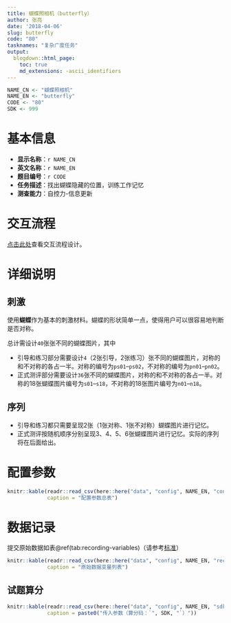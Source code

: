 ```yaml
---
title: 蝴蝶照相机（butterfly）
author: 张亮
date: '2018-04-06'
slug: butterfly
code: "80"
tasknames: "复杂广度任务"
output:
  blogdown::html_page:
    toc: true
    md_extensions: -ascii_identifiers
---
```


```r
NAME_CN <- "蝴蝶照相机"
NAME_EN <- "butterfly"
CODE <- "80"
SDK <- 999
```

# 基本信息

* **显示名称**：`r NAME_CN`
* **英文名称**：`r NAME_EN`
* **题目编号**：`r CODE`
* **任务描述**：找出蝴蝶隐藏的位置，训练工作记忆
* **测查能力**：自控力-信息更新

# 交互流程

[点击此处](/axure-rp-design/butterfly/start.html){target="_blank"}查看交互流程设计。

# 详细说明

## 刺激

使用**蝴蝶**作为基本的刺激材料。蝴蝶的形状简单一点，使得用户可以很容易地判断是否对称。

总计需设计`40`张张不同的蝴蝶图片，其中

* 引导和练习部分需要设计`4`（2张引导，2张练习）张不同的蝴蝶图片，对称的和不对称的各占一半。对称的编号为`ps01`--`ps02`，不对称的编号为`pn01`--`pn02`。
* 正式测评部分需要设计`36`张不同的蝴蝶图片，对称的和不对称的各占一半。对称的18张蝴蝶图片编号为`s01`--`s18`，不对称的18张图片编号为`n01`--`n18`。

## 序列

* 引导和练习都只需要呈现2张（1张对称、1张不对称）蝴蝶图片进行记忆。
* 正式测评按随机顺序分别呈现3、4、5、6张蝴蝶图片进行记忆。实际的序列将在后面给出。

# 配置参数

```r
knitr::kable(readr::read_csv(here::here("data", "config", NAME_EN, "configs.csv")),
             caption = "配置参数总表")
```

# 数据记录

提交原始数据如表\@ref(tab:recording-variables)（请参考[标准](`r blogdown::shortcode("relref", "standard.html")`)）

```r
knitr::kable(readr::read_csv(here::here("data", "config", NAME_EN, "recs.csv")),
             caption = "原始数据变量列表")
```

## 试题算分

```r
knitr::kable(readr::read_csv(here::here("data", "config", NAME_EN, "sdk.csv")),
             caption = paste0("传入参数（算分码：`", SDK, "`）"))
```
